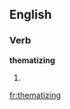 
==English==

===Verb===
'''thematizing'''

# {{present participle of|[[thematize]]}}

[[fr:thematizing]]